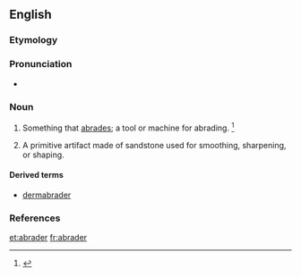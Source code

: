 ==English==

===Etymology===
{{suffix|abrade|er|lang=en}}

===Pronunciation===
* {{a|US}} {{IPA|/əˈbɹeɪ.dɚ/|lang=en}}

===Noun===
{{en-noun}}

# Something that [[abrade|abrades]]; a tool or machine for abrading. {{defdate|First attested in the late 19<sup>th</sup> century.}}<ref>{{R:SOED5|page=7}}</ref>
# {{context|archaeology|lang=en}} A primitive artifact made of sandstone used for smoothing, sharpening, or shaping.

====Derived terms====
* [[dermabrader]]

===References===
<references/>

[[et:abrader]]
[[fr:abrader]]